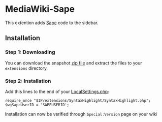 = MediaWiki-Sape =

This extention adds [https://www.sape.ru Sape] code to the sidebar.

== Installation ==

=== Step 1: Downloading ===

You can download the snapshot [https://github.com/unikum/MediaWiki-Sape/archive/master.zip zip file] and extract the files to your <code>extensions</code> directory.

=== Step 2: Installation ===

Add this lines to the end of your [http://www.mediawiki.org/wiki/Manual:LocalSettings.php LocalSettings.php]:

<pre>
require_once "$IP/extensions/SyntaxHighlight/SyntaxHighlight.php";
$wgSapeUserID = 'SAPEUSERID';
</pre>

Installation can now be verified through <code>Special:Version</code> page on your wiki